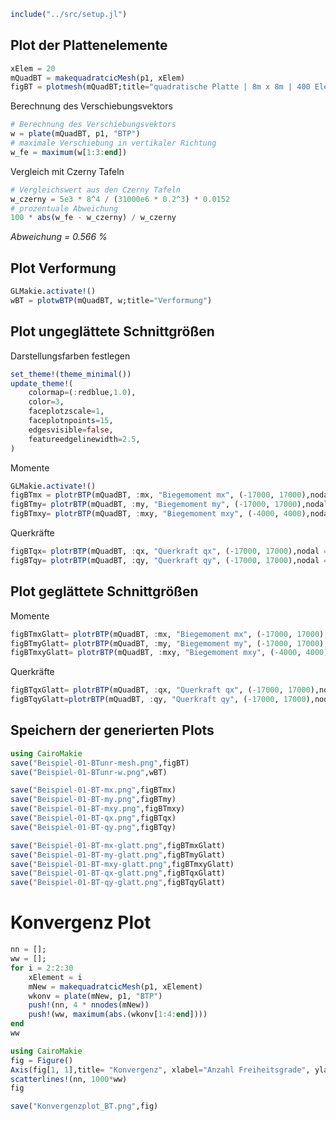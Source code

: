 ```julia
include("../src/setup.jl")
```

## Plot der Plattenelemente

```julia
xElem = 20
mQuadBT = makequadratcicMesh(p1, xElem)
figBT = plotmesh(mQuadBT;title="quadratische Platte | 8m x 8m | 400 Elemente")
```

Berechnung des Verschiebungsvektors

```julia
# Berechnung des Verschiebungsvektors
w = plate(mQuadBT, p1, "BTP")
# maximale Verschiebung in vertikaler Richtung
w_fe = maximum(w[1:3:end])
```

Vergleich mit Czerny Tafeln

```julia
# Vergleichswert aus den Czerny Tafeln
w_czerny = 5e3 * 8^4 / (31000e6 * 0.2^3) * 0.0152
# prozentuale Abweichung
100 * abs(w_fe - w_czerny) / w_czerny
```

_Abweichung = 0.566 %_

## Plot Verformung

```julia
GLMakie.activate!()
wBT = plotwBTP(mQuadBT, w;title="Verformung")
```

## Plot ungeglättete Schnittgrößen

Darstellungsfarben festlegen 

```julia
set_theme!(theme_minimal())
update_theme!(
    colormap=(:redblue,1.0),
    color=3,
    faceplotzscale=1,
    faceplotnpoints=15,
    edgesvisible=false,
    featureedgelinewidth=2.5,
)   
```

Momente

```julia
GLMakie.activate!()
figBTmx = plotrBTP(mQuadBT, :mx, "Biegemoment mx", (-17000, 17000),nodal = false, a3d=true)
figBTmy= plotrBTP(mQuadBT, :my, "Biegemoment my", (-17000, 17000),nodal = false, a3d=true)
figBTmxy= plotrBTP(mQuadBT, :mxy, "Biegemoment mxy", (-4000, 4000),nodal = false, a3d=true)
```

Querkräfte

```julia
figBTqx= plotrBTP(mQuadBT, :qx, "Querkraft qx", (-17000, 17000),nodal = false, a3d=true)
figBTqy= plotrBTP(mQuadBT, :qy, "Querkraft qy", (-17000, 17000),nodal = false, a3d=true)
```

## Plot geglättete Schnittgrößen

Momente

```julia
figBTmxGlatt= plotrBTP(mQuadBT, :mx, "Biegemoment mx", (-17000, 17000),nodal = true, a3d=true)
figBTmyGlatt= plotrBTP(mQuadBT, :my, "Biegemoment my", (-17000, 17000),nodal = true, a3d=true)
figBTmxyGlatt= plotrBTP(mQuadBT, :mxy, "Biegemoment mxy", (-4000, 4000),nodal = true, a3d=true)
```

Querkräfte

```julia
figBTqxGlatt= plotrBTP(mQuadBT, :qx, "Querkraft qx", (-17000, 17000),nodal = true, a3d=true)
figBTqyGlatt=plotrBTP(mQuadBT, :qy, "Querkraft qy", (-17000, 17000),nodal = true, a3d=true)
```


## Speichern der generierten Plots

```julia
using CairoMakie
save("Beispiel-01-BTunr-mesh.png",figBT)
save("Beispiel-01-BTunr-w.png",wBT)

save("Beispiel-01-BT-mx.png",figBTmx)
save("Beispiel-01-BT-my.png",figBTmy)
save("Beispiel-01-BT-mxy.png",figBTmxy)
save("Beispiel-01-BT-qx.png",figBTqx)
save("Beispiel-01-BT-qy.png",figBTqy)

save("Beispiel-01-BT-mx-glatt.png",figBTmxGlatt)
save("Beispiel-01-BT-my-glatt.png",figBTmyGlatt)
save("Beispiel-01-BT-mxy-glatt.png",figBTmxyGlatt)
save("Beispiel-01-BT-qx-glatt.png",figBTqxGlatt)
save("Beispiel-01-BT-qy-glatt.png",figBTqyGlatt)
```

# Konvergenz Plot

```julia
nn = [];
ww = [];
for i = 2:2:30
    xElement = i
    mNew = makequadratcicMesh(p1, xElement)
    wkonv = plate(mNew, p1, "BTP")
    push!(nn, 4 * nnodes(mNew))
    push!(ww, maximum(abs.(wkonv[1:4:end])))
end
ww
```


```julia
using CairoMakie
fig = Figure()
Axis(fig[1, 1],title= "Konvergenz", xlabel="Anzahl Freiheitsgrade", ylabel="Maximale Verschiebung in mm")
scatterlines!(nn, 1000*ww)
fig
```

```julia
save("Konvergenzplot_BT.png",fig)
```